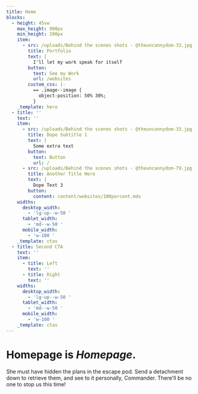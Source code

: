 ```yaml
---
title: Home
blocks:
  - height: 45vw
    max_height: 900px
    min_height: 200px
    item:
      - src: /uploads/Behind the scenes shots - @theuncannydom-33.jpg
        title: Portfolio
        text: |
          I'll let my work speak for itself
        button:
          text: See my Work
          url: /websites
        custom_css: |-
          == .image--image {
            object-position: 50% 30%;
          }
    _template: hero
  - title: ''
    text: ''
    item:
      - src: /uploads/Behind the scenes shots - @theuncannydom-33.jpg
        title: Dope Subtitle 1
        text: |
          Some extra text
        button:
          text: Button
          url: /
      - src: /uploads/Behind the scenes shots - @theuncannydom-79.jpg
        title: Another Title Here
        text: |
          Dope Text 3
        button:
          content: content/websites/100percent.mdx
    widths:
      desktop_width:
        - 'lg-up--w-50 '
      tablet_width:
        - 'md--w-50 '
      mobile_width:
        - 'w-100 '
    _template: ctas
  - title: Second CTA
    text: ''
    item:
      - title: Left
        text: ''
      - title: Right
        text: ''
    widths:
      desktop_width:
        - 'lg-up--w-50 '
      tablet_width:
        - 'md--w-50 '
      mobile_width:
        - 'w-100 '
    _template: ctas
---
```


# **Homepage** is *Homepage*.

She must have hidden the plans in the escape pod. Send a detachment down to retrieve them, and see to it personally, Commander. There'll be no one to stop us this time!
